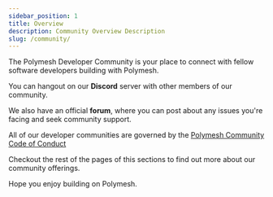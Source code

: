 ```yaml
---
sidebar_position: 1
title: Overview
description: Community Overview Description
slug: /community/
---
```



The Polymesh Developer Community is your place to connect with fellow software developers building with Polymesh.

You can hangout on our <b>Discord</b> server with other members of our community.

We also have an official <b>forum</b>, where you can post about any issues you're facing and seek community support.

<ActionCardWrapper>
  <ActionCard
    href="https://discord.gg/ud2deWAnyt"
    text="Join the Discord server"
    desc="Checkout what others in our developer community are building, and chat with the fellow developers."
  ></ActionCard>
  <ActionCard
    href="https://community.polymesh.live/"
    text="Explore the Forums"
    desc="Browse solutions to existing questions, or ask your own. Learn from the knowledge base."
  ></ActionCard>
</ActionCardWrapper>

All of our developer communities are governed by the [Polymesh Community Code of Conduct](/docs/community/code-of-conduct)

Checkout the rest of the pages of this sections to find out more about our community offerings.

Hope you enjoy building on Polymesh.
